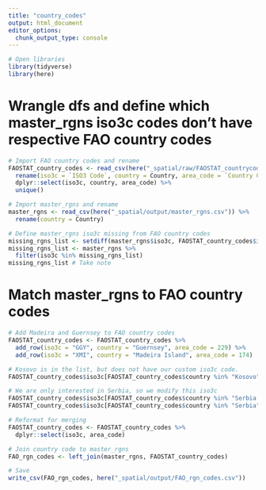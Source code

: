 ```yaml
---
title: "country_codes"
output: html_document
editor_options: 
  chunk_output_type: console
---
```


```r
# Open libraries
library(tidyverse)
library(here)
```

# Wrangle dfs and define which master_rgns iso3c codes don't have respective FAO country codes
```r
# Import FAO country codes and rename
FAOSTAT_country_codes <- read_csv(here("_spatial/raw/FAOSTAT_countrycodes.csv")) %>% 
  rename(iso3c = `ISO3 Code`, country = Country, area_code = `Country Code`) %>% 
  dplyr::select(iso3c, country, area_code) %>% 
  unique()

# Import master_rgns and rename
master_rgns <- read_csv(here("_spatial/output/master_rgns.csv")) %>% 
  rename(country = Country)

# Define master_rgns iso3c missing from FAO country codes
missing_rgns_list <- setdiff(master_rgns$iso3c, FAOSTAT_country_codes$iso3c)
missing_rgns_list <- master_rgns %>% 
  filter(iso3c %in% missing_rgns_list)
missing_rgns_list # Take note
```

# Match master_rgns to FAO country codes
```r
# Add Madeira and Guernsey to FAO country codes
FAOSTAT_country_codes <- FAOSTAT_country_codes %>% 
  add_row(iso3c = "GGY", country = "Guernsey", area_code = 229) %>% 
  add_row(iso3c = "XMI", country = "Madeira Island", area_code = 174)

# Kosovo is in the list, but does not have our custom iso3c code.
FAOSTAT_country_codes$iso3c[FAOSTAT_country_codes$country %in% "Kosovo"] <- "XKO"

# We are only interested in Serbia, so we modify this iso3c
FAOSTAT_country_codes$iso3c[FAOSTAT_country_codes$country %in% "Serbia (exc Kosovo)"] <- "SRB"
FAOSTAT_country_codes$iso3c[FAOSTAT_country_codes$country %in% "Serbia"]              <- NA_character_

# Reformat for merging
FAOSTAT_country_codes <- FAOSTAT_country_codes %>% 
  dplyr::select(iso3c, area_code)

# Join country code to master_rgns
FAO_rgn_codes <- left_join(master_rgns, FAOSTAT_country_codes)

# Save
write_csv(FAO_rgn_codes, here("_spatial/output/FAO_rgn_codes.csv"))
```
